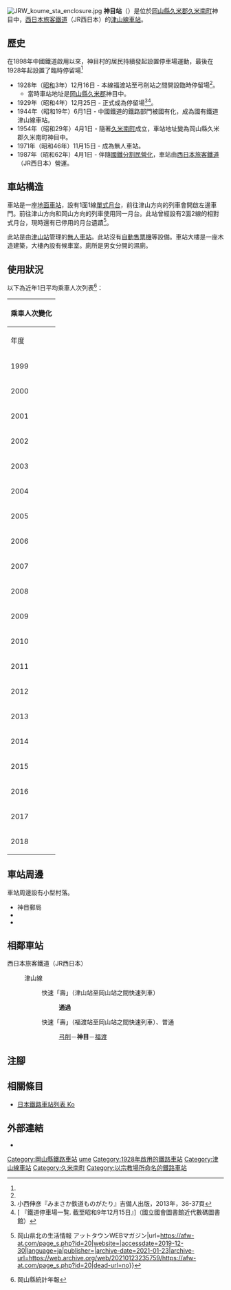 {{NoteTA
|T=zh-hans:神目站;zh-hk:神目站;zh-tw:神目車站;
|1=zh-hans:神目站;zh-hk:神目站;zh-tw:神目車站;
}}
{{Infobox station
|公司色 = #0072bc
|站名 = 神目
|圖片 = JRW koume sta.jpg
|圖片說明 = 車站大樓（2008年6月26日）
|日文原名 = 神目
|平假名 = こうめ
|羅馬拼音 = Kōme
|副站名 = 
|電報略號 = カウ
|所在地 = {{JPN}}[[岡山縣|岡山縣]][[久米郡|久米郡]][[久米南町|久米南町]]神目中
|座標 = {{coord|34|53|46.21|N|133|56|6.59|E|type:railwaystation_region:JP-24|display=inline,title}}
|車站構造 = [[地面車站|地面車站]]
|月台配置 = 1面1線
|啟用年月日 = 1928年（[[昭和|昭和]]3年）12月16日
|廢站年月日 = 
|乘客人數 = 63
|上下車人次 = 
|統計年度 = 2018
|轉車 = 
|全寬備註 = [[無人車站|無人車站]]
|adjacent = {{Adjacent stations|system=西日本旅客鐵道|line=OT|left=弓削|right=福渡|note-left=4.0km|note-mid=距離[[岡山站_(日本)|岡山]]36.5km|note-right=6.2km}}
}}
[[File:JRW_koume_sta_enclosure.jpg|thumb]]
'''神目站'''（{{jpn|j=神目駅|hg=こうめえき|rm=Kōme eki|f=y}}）是位於[[岡山縣|岡山縣]][[久米郡|久米郡]][[久米南町|久米南町]]神目中，[[西日本旅客鐵道|西日本旅客鐵道]]（JR西日本）的[[津山線|津山線]][[鐵路車站|車站]]。

== 歷史 ==
在1898年中國鐵道啟用以來，神目村的居民持續發起設置停車場運動，最後在1928年起設置了臨時停留場<ref name=koni/>
* 1928年（[[昭和|昭和]]3年）12月16日 - {{Translink|ja|中鉄バス|中鐵巴士|中國鐵道}}本線福渡站至弓削站之間開設臨時停留場<ref name=koni/>。
** 當時車站地址是[[岡山縣|岡山縣]][[久米郡|久米郡]]{{Translink|ja|神目村}}神目中。
* 1929年（昭和4年）12月25日 - 正式成為停留場<ref name=koni>小西伸彦『みまさか鉄道ものがたり』吉備人出版，2013年，36-37頁</ref><ref>[{{NDLDC|1212697/202}} 『鐵道停車場一覧. 截至昭和9年12月15日』]（國立國會圖書館近代數碼圖書館）</ref>。 
* 1944年（昭和19年）6月1日 - 中國鐵道的鐵路部門被國有化，成為國有鐵道津山線車站。
* 1954年（昭和29年）4月1日 - 隨著[[久米南町|久米南町]]成立，車站地址變為岡山縣久米郡久米南町神目中。
* 1971年（昭和46年）11月15日 - 成為無人車站。
* 1987年（昭和62年）4月1日 - 伴隨[[國鐵分割民營化|國鐵分割民營化]]，車站由[[西日本旅客鐵道|西日本旅客鐵道]]（JR西日本）營運。

== 車站構造 ==
車站是一座[[地面車站|地面車站]]，設有1面1線[[單式月台|單式月台]]，前往津山方向的列車會開啟左邊車門。前往津山方向和岡山方向的列車使用同一月台。此站曾經設有2面2線的相對式月台，現時還有已停用的月台遺蹟<ref>{{Cite web|title=JR津山線 神目駅 {{!}} 岡山県北の生活情報 アットタウンWEBマガジン|url=https://afw-at.com/page_s.php?id=20|website=|accessdate=2019-12-30|language=ja|publisher=|archive-date=2021-01-23|archive-url=https://web.archive.org/web/20210123235759/https://afw-at.com/page_s.php?id=20|dead-url=no}}</ref>。

此站是由[[津山站|津山站]]管理的[[無人車站|無人車站]]。此站沒有[[自動售票機|自動售票機]]等設備。車站大樓是一座木造建築，大樓內設有候車室。廁所是男女分開的濕廁。

== 使用狀況 ==
以下為近年1日平均乘車人次列表<ref>岡山縣統計年報</ref>：
{| class="wikitable" style="margin: 1em 0.2em; text-align: center; font-size: 85%;"
|- style="background: #ddd;"
!colspan="2"|乘車人次變化
|-
!年度 !! 1日平均乘車人次
|-
|1999
|119
|-
|2000
|102
|-
|2001
|94
|-
|2002
|85
|-
|2003
|84
|-
|2004
|87
|-
|2005
|79
|-
|2006
|75
|-
|2007
|78
|-
|2008
|84
|-
|2009
|80
|-
|2010
|72
|-
|2011
|65
|-
|2012
|69
|-
|2013
|74
|-
|2014
|70
|-
|2015
|72
|-
|2016
|83
|-
|2017
|75
|-
|2018
|63
|}

== 車站周邊 ==
車站周邊設有小型村落。
* 神目郵局
* {{Translink|ja|国道53号|國道53號}}
* {{Translink|ja|岡山県道375号上籾神目停車場線|岡山縣道375號上籾神目停車場線}}

== 相鄰車站 ==
; 西日本旅客鐵道（JR西日本）
: {{JR西路線記号|O|T}} 津山線
:: {{Color|#ff6600|■}}快速「壽」（津山站至岡山站之間快速列車）
::: '''通過'''
:: {{Color|#ff6600|■}}快速「壽」（福渡站至岡山站之間快速列車）、{{Color|gray|■}}普通
::: [[弓削站|弓削]]－'''神目'''－[[福渡站|福渡]]
== 注腳 ==
{{Reflist}}
== 相關條目 ==
* [[日本鐵路車站列表_Ko|日本鐵路車站列表 Ko]]
== 外部連結 ==
* {{外部連結/JR西日本車站|0651409|神目}}{{ja icon}}
{{津山線}}
{{DEFAULTSORT:Kome}}
[[Category:岡山縣鐵路車站|Category:岡山縣鐵路車站]]
[[Category:日本鐵路車站_Ko|ume]]
[[Category:1928年啟用的鐵路車站|Category:1928年啟用的鐵路車站]]
[[Category:津山線車站|Category:津山線車站]]
[[Category:久米南町|Category:久米南町]]
[[Category:以宗教場所命名的鐵路車站|Category:以宗教場所命名的鐵路車站]]